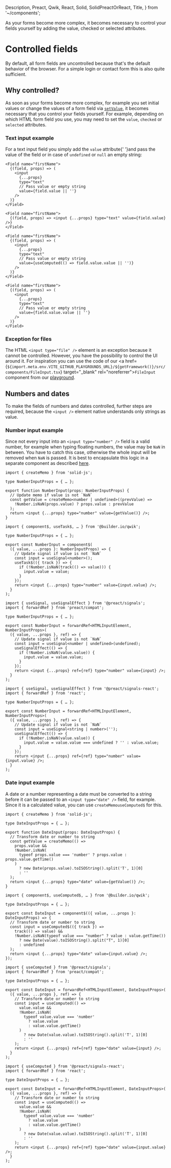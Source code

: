   Description,
  Preact,
  Qwik,
  React,
  Solid,
  SolidPreactOrReact,
  Title,
} from '~/components';

<Title>Controlled fields</Title>
<Description>
  As your forms become more complex, it becomes necessary to control your fields
  yourself by adding the value, checked or selected attributes.
</Description>

# Controlled fields

By default, all form fields are uncontrolled because that's the default behavior of the browser. For a simple login or contact form this is also quite sufficient.

## Why controlled?

As soon as your forms become more complex, for example you set initial values or change the values of a form field via <A href="../../api/setValue">`setValue`</A>, it becomes necessary that you control your fields yourself. For example, depending on which HTML form field you use, you may need to set the `value`, `checked` or `selected` attributes.

### Text input example

For a text input field you simply add the `value` attribute<SolidPreactOrReact>{' '}and pass the value of the field or in case of `undefined` or `null` an empty string</SolidPreactOrReact>:

<Solid block>

```tsx
<Field name="firstName">
  {(field, props) => (
    <input
      {...props}
      type="text"
      // Pass value or empty string
      value={field.value || ''}
    />
  )}
</Field>
```

</Solid>

<Qwik block>

```tsx
<Field name="firstName">
  {(field, props) => <input {...props} type="text" value={field.value} />}
</Field>
```

</Qwik>

<Preact block>

```tsx
<Field name="firstName">
  {(field, props) => (
    <input
      {...props}
      type="text"
      // Pass value or empty string
      value={useComputed(() => field.value.value || '')}
    />
  )}
</Field>
```

</Preact>

<React block>

```tsx
<Field name="firstName">
  {(field, props) => (
    <input
      {...props}
      type="text"
      // Pass value or empty string
      value={field.value.value || ''}
    />
  )}
</Field>
```

</React>

### Exception for files

The HTML `<input type="file" />` element is an exception because it cannot be controlled. However, you have the possibility to control the UI around it. For inspiration you can use the code of our <a href={`${import.meta.env.VITE_GITHUB_PLAYGROUNDS_URL}/${getFramework()}/src/components/FileInput.tsx`} target="\_blank" rel="noreferrer">`FileInput`</a> component from our <A href="/playground/special">playground</A>.

## Numbers and dates

To make the fields of numbers and dates controlled, further steps are required, because the `<input />` element native understands only strings as value.

### Number input example

Since not every input into an `<input type="number" />` field is a valid number, for example when typing floating numbers, the value may be `NaN` in between. You have to catch this case, otherwise the whole input will be removed when `NaN` is passed. It is best to encapsulate this logic in a separate component as described <A href="../input-components">here</A>.

<Solid block>

```tsx
import { createMemo } from 'solid-js';

type NumberInputProps = { … };

export function NumberInput(props: NumberInputProps) {
  // Update memo if value is not `NaN`
  const getValue = createMemo<number | undefined>((prevValue) =>
    !Number.isNaN(props.value) ? props.value : prevValue
  );
  return <input {...props} type="number" value={getValue()} />;
}
```

</Solid>

<Qwik block>

```tsx
import { component$, useTask$, … } from '@builder.io/qwik';

type NumberInputProps = { … };

export const NumberInput = component$(
  ({ value, ...props }: NumberInputProps) => {
    // Update signal if value is not `NaN`
    const input = useSignal<number>();
    useTask$(({ track }) => {
      if (!Number.isNaN(track(() => value))) {
        input.value = value;
      }
    });
    return <input {...props} type="number" value={input.value} />;
  }
);
```

</Qwik>

<Preact block>

```tsx
import { useSignal, useSignalEffect } from '@preact/signals';
import { forwardRef } from 'preact/compat';

type NumberInputProps = { … };

export const NumberInput = forwardRef<HTMLInputElement, NumberInputProps>(
  ({ value, ...props }, ref) => {
    // Update signal if value is not `NaN`
    const input = useSignal<number | undefined>(undefined);
    useSignalEffect(() => {
      if (!Number.isNaN(value.value)) {
        input.value = value.value;
      }
    });
    return <input {...props} ref={ref} type="number" value={input} />;
  }
);
```

</Preact>

<React block>

```tsx
import { useSignal, useSignalEffect } from '@preact/signals-react';
import { forwardRef } from 'react';

type NumberInputProps = { … };

export const NumberInput = forwardRef<HTMLInputElement, NumberInputProps>(
  ({ value, ...props }, ref) => {
    // Update signal if value is not `NaN`
    const input = useSignal<string | number>('');
    useSignalEffect(() => {
      if (!Number.isNaN(value.value)) {
        input.value = value.value === undefined ? '' : value.value;
      }
    });
    return <input {...props} ref={ref} type="number" value={input.value} />;
  }
);
```

</React>

### Date input example

A date or a number representing a date must be converted to a string before it can be passed to an `<input type="date" />` field, for example. Since it is a calculated value, you can use <Solid>`createMemo`</Solid><Qwik>`useComputed$`</Qwik> for this.

<Solid block>

```tsx
import { createMemo } from 'solid-js';

type DateInputProps = { … };

export function DateInput(props: DateInputProps) {
  // Transform date or number to string
  const getValue = createMemo(() =>
    props.value &&
    !Number.isNaN(
      typeof props.value === 'number' ? props.value : props.value.getTime()
    )
      ? new Date(props.value).toISOString().split('T', 1)[0]
      : ''
  );
  return <input {...props} type="date" value={getValue()} />;
}
```

</Solid>

<Qwik block>

```tsx
import { component$, useComputed$, … } from '@builder.io/qwik';

type DateInputProps = { … };

export const DateInput = component$(({ value, ...props }: DateInputProps) => {
  // Transform date or number to string
  const input = useComputed$(({ track }) =>
    track(() => value) &&
    !Number.isNaN(typeof value === "number" ? value : value.getTime())
      ? new Date(value).toISOString().split("T", 1)[0]
      : undefined
  );
  return <input {...props} type="date" value={input.value} />;
});
```

</Qwik>

<Preact block>

```tsx
import { useComputed } from '@preact/signals';
import { forwardRef } from 'preact/compat';

type DateInputProps = { … };

export const DateInput = forwardRef<HTMLInputElement, DateInputProps>(
  ({ value, ...props }, ref) => {
    // Transform date or number to string
    const input = useComputed(() =>
      value.value &&
      !Number.isNaN(
        typeof value.value === 'number'
          ? value.value
          : value.value.getTime()
      )
        ? new Date(value.value).toISOString().split('T', 1)[0]
        : ''
    );
    return <input {...props} ref={ref} type="date" value={input} />;
  }
);
```

</Preact>

<React block>

```tsx
import { useComputed } from '@preact/signals-react';
import { forwardRef } from 'react';

type DateInputProps = { … };

export const DateInput = forwardRef<HTMLInputElement, DateInputProps>(
  ({ value, ...props }, ref) => {
    // Transform date or number to string
    const input = useComputed(() =>
      value.value &&
      !Number.isNaN(
        typeof value.value === 'number'
          ? value.value
          : value.value.getTime()
      )
        ? new Date(value.value).toISOString().split('T', 1)[0]
        : ''
    );
    return <input {...props} ref={ref} type="date" value={input.value} />;
  }
);
```

</React>
